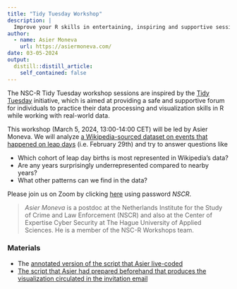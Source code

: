 ```yaml
---
title: "Tidy Tuesday Workshop"
description: |
  Improve your R skills in entertaining, inspiring and supportive sessions moderated by your own colleagues.
author:
  - name: Asier Moneva
    url: https://asiermoneva.com/
date: 03-05-2024
output:
  distill::distill_article:
    self_contained: false
---
```


The NSC-R Tidy Tuesday workshop sessions are inspired by the [Tidy Tuesday](https://www.tidytuesday.com/) initiative, which is aimed at providing a safe and supportive forum for individuals to practice their data processing and visualization skills in R while working with real-world data.

This workshop (March 5, 2024, 13:00-14:00 CET) will be led by Asier Moneva. We will analyze [a Wikipedia-sourced dataset on events that happened on leap days](https://github.com/rfordatascience/tidytuesday/tree/master/data/2024/2024-02-27) (i.e. February 29th) and try to answer questions like

  -  Which cohort of leap day births is most represented in Wikipedia's data? 
  -  Are any years surprisingly underrepresented compared to nearby years? 
  -  What other patterns can we find in the data?   

Please join us  on Zoom by clicking [here](https://us02web.zoom.us/j/4539912989) using password *NSCR*.


> *Asier Moneva* is a postdoc at the Netherlands Institute for the Study of Crime and Law Enforcement (NSCR) and also at the Center of Expertise Cyber Security at The Hague University of Applied Sciences. He is a member of the NSC-R Workshops team.

### Materials

 - The [annotated version of the script that Asier live-coded]( https://github.com/amoneva/tidy_tuesday/blob/main/2024-week09_leap-day_demo.R) 
 - [The script that Asier had prepared beforehand that produces the visualization circulated in the invitation email]( https://github.com/amoneva/tidy_tuesday/blob/main/2024-week09_leap-day.R)